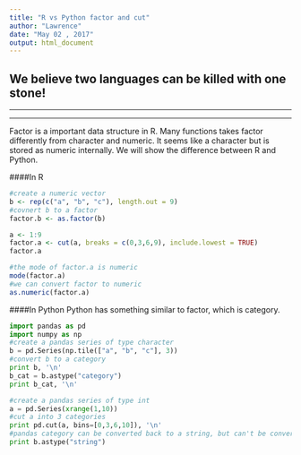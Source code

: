 ```yaml
---
title: "R vs Python factor and cut"
author: "Lawrence"
date: "May 02 , 2017"
output: html_document
---
```

## We believe two languages can be killed with one stone!
***
***

Factor is a important data structure in R. Many functions takes factor differently from character and numeric. It seems like a character but is stored as numeric internally. We will show the difference between R and Python.

####In R
```r
#create a numeric vector
b <- rep(c("a", "b", "c"), length.out = 9)
#covnert b to a factor
factor.b <- as.factor(b)

a <- 1:9
factor.a <- cut(a, breaks = c(0,3,6,9), include.lowest = TRUE)
factor.a

#the mode of factor.a is numeric 
mode(factor.a)
#we can convert factor to numeric
as.numeric(factor.a)

```


####In Python
Python has something similar to factor, which is category.
```python
import pandas as pd
import numpy as np
#create a pandas series of type character
b = pd.Series(np.tile(["a", "b", "c"], 3))
#convert b to a category
print b, '\n'
b_cat = b.astype("category")
print b_cat, '\n'

#create a pandas series of type int
a = pd.Series(xrange(1,10))
#cut a into 3 categories
print pd.cut(a, bins=[0,3,6,10]), '\n'
#pandas category can be converted back to a string, but can't be converted to int
print b.astype("string")
```

